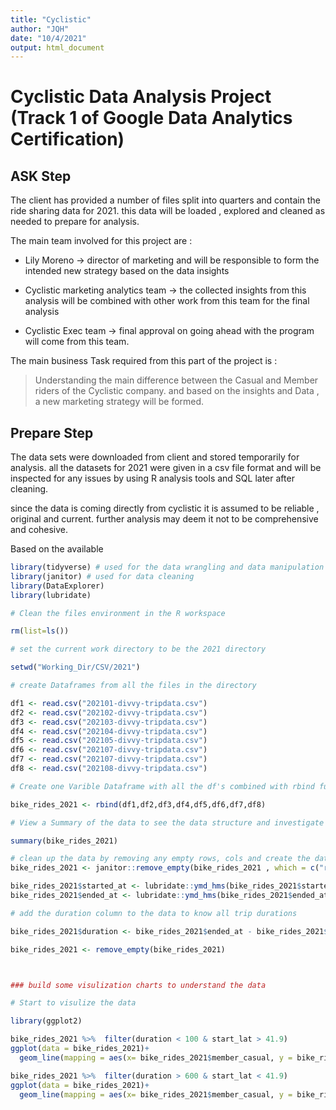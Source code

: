 ```yaml
---
title: "Cyclistic"
author: "JQH"
date: "10/4/2021"
output: html_document
---
```


# Cyclistic Data Analysis Project (Track 1 of Google Data Analytics Certification)

## ASK Step

The client has provided a number of files split into quarters and contain the ride sharing data for 2021. this data will be loaded , explored and cleaned as needed to prepare for analysis.

The main team involved for this project are :

-   Lily Moreno -> director of marketing and will be responsible to form the intended new strategy based on the data insights

-   Cyclistic marketing analytics team -> the collected insights from this analysis will be combined with other work from this team for the final analysis

-   Cyclistic Exec team -> final approval on going ahead with the program will come from this team.

The main business Task required from this part of the project is :

> Understanding the main difference between the Casual and Member riders of the Cyclistic company. and based on the insights and Data , a new marketing strategy will be formed.

## Prepare Step

The data sets were downloaded from client and stored temporarily for analysis. all the datasets for 2021 were given in a csv file format and will be inspected for any issues by using R analysis tools and SQL later after cleaning.

since the data is coming directly from cyclistic it is assumed to be reliable , original and current. further analysis may deem it not to be comprehensive and cohesive.

Based on the available

```r
library(tidyverse) # used for the data wrangling and data manipulation 
library(janitor) # used for data cleaning 
library(DataExplorer)
library(lubridate)

```

```r


# Clean the files environment in the R workspace 

rm(list=ls())

# set the current work directory to be the 2021 directory 

setwd("Working_Dir/CSV/2021")

# create Dataframes from all the files in the directory 

df1 <- read.csv("202101-divvy-tripdata.csv")
df2 <- read.csv("202102-divvy-tripdata.csv")
df3 <- read.csv("202103-divvy-tripdata.csv")
df4 <- read.csv("202104-divvy-tripdata.csv")
df5 <- read.csv("202105-divvy-tripdata.csv")
df6 <- read.csv("202107-divvy-tripdata.csv")
df7 <- read.csv("202107-divvy-tripdata.csv")
df8 <- read.csv("202108-divvy-tripdata.csv")

# Create one Varible Dataframe with all the df's combined with rbind function (this requires the data frame structure to be matching)

bike_rides_2021 <- rbind(df1,df2,df3,df4,df5,df6,df7,df8)

# View a Summary of the data to see the data structure and investigate any issues with the data

summary(bike_rides_2021)

# clean up the data by removing any empty rows, cols and create the date variable with lubridate  
bike_rides_2021 <- janitor::remove_empty(bike_rides_2021 , which = c("rows","cols"))

bike_rides_2021$started_at <- lubridate::ymd_hms(bike_rides_2021$started_at)
bike_rides_2021$ended_at <- lubridate::ymd_hms(bike_rides_2021$ended_at)

# add the duration column to the data to know all trip durations 

bike_rides_2021$duration <- bike_rides_2021$ended_at - bike_rides_2021$started_at

bike_rides_2021 <- remove_empty(bike_rides_2021)



### build some visulization charts to understand the data 
```

```r
# Start to visulize the data 

library(ggplot2)

bike_rides_2021 %>%  filter(duration < 100 & start_lat > 41.9)
ggplot(data = bike_rides_2021)+
  geom_line(mapping = aes(x= bike_rides_2021$member_casual, y = bike_rides_2021$duration , color = bike_rides_2021$rideable_type))

bike_rides_2021 %>%  filter(duration > 600 & start_lat < 41.9)
ggplot(data = bike_rides_2021)+
  geom_line(mapping = aes(x= bike_rides_2021$member_casual, y = bike_rides_2021$duration , color = bike_rides_2021$rideable_type) )
  

```
